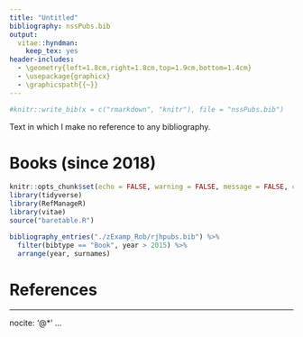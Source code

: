 ```yaml
---
title: "Untitled"
bibliography: nssPubs.bib
output:
  vitae::hyndman:
    keep_tex: yes
header-includes:
  - \geometry{left=1.8cm,right=1.8cm,top=1.9cm,bottom=1.4cm}
  - \usepackage{graphicx}
  - \graphicspath{{~}}
---
```


```r
#knitr::write_bib(x = c("rmarkdown", "knitr"), file = "nssPubs.bib")
```

Text in which I make no reference to any bibliography.

# Books (since 2018)

```r
knitr::opts_chunk$set(echo = FALSE, warning = FALSE, message = FALSE, cache = FALSE)
library(tidyverse)
library(RefManageR)
library(vitae)
source("baretable.R")

bibliography_entries("./zExamp_Rob/rjhpubs.bib") %>%
  filter(bibtype == "Book", year > 2015) %>%
  arrange(year, surnames)
```

# References

---
nocite: '@*'
...